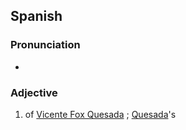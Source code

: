 ==Spanish==

===Pronunciation===
* {{es-IPA}}

===Adjective===
{{es-adj}}

# {{lb|es|relational}} of [[w:Vicente Fox Quesada|Vicente Fox Quesada]] {{gl|president of [[Mexico]] from 2000 to 2006}}; [[Quesada]]'s
#: {{uxi|es|el gobierno '''foxista'''|the '''Quesada''' government, '''Quesada's''' government}}